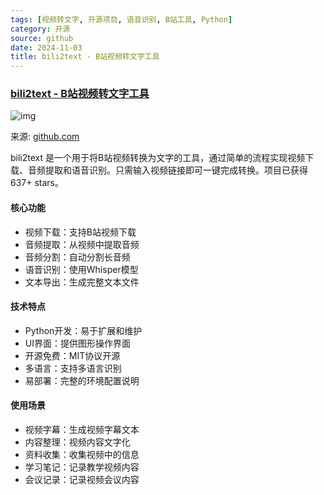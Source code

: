 ```yaml
---
tags: [视频转文字, 开源项目, 语音识别, B站工具, Python]
category: 开源
source: github
date: 2024-11-03
title: bili2text - B站视频转文字工具
---
```


### [bili2text - B站视频转文字工具](https://github.com/lanbinshijie/bili2text)

![img](https://img.mengpeng.tech/i/2024/12/06/6752d29963bd6.webp)

来源: [github.com](https://github.com/lanbinshijie/bili2text)

bili2text 是一个用于将B站视频转换为文字的工具，通过简单的流程实现视频下载、音频提取和语音识别。只需输入视频链接即可一键完成转换。项目已获得637+ stars。

#### 核心功能
- 视频下载：支持B站视频下载
- 音频提取：从视频中提取音频
- 音频分割：自动分割长音频
- 语音识别：使用Whisper模型
- 文本导出：生成完整文本文件

#### 技术特点
- Python开发：易于扩展和维护
- UI界面：提供图形操作界面
- 开源免费：MIT协议开源
- 多语言：支持多语言识别
- 易部署：完整的环境配置说明

#### 使用场景
- 视频字幕：生成视频字幕文本
- 内容整理：视频内容文字化
- 资料收集：收集视频中的信息
- 学习笔记：记录教学视频内容
- 会议记录：记录视频会议内容
